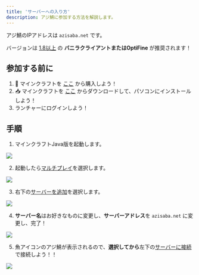 ```yaml
---
title: 'サーバーへの入り方'
description: アジ鯖に参加する方法を解説します。
---
```


アジ鯖のIPアドレスは `azisaba.net` です。

バージョンは <u>1.8以上</u> の **バニラクライアントまたはOptiFine** が推奨されます！

## 参加する前に

1. 🛒 マインクラフトを [ここ](https://www.minecraft.net/ja-jp/store/minecraft-java-edition) から購入しよう！
2. 📥 マインクラフトを [ここ](https://www.minecraft.net/ja-jp/download) からダウンロードして、パソコンにインストールしよう！
3. ランチャーにログインしよう！

## 手順

1. マインクラフトJava版を起動します。

![](/images/connect1.png)

2. 起動したら<u>マルチプレイ</u>を選択します。

![](/images/connect2.png)

3. 右下の<u>サーバーを追加</u>を選択します。

![](/images/connect3.png)

4. **サーバー名**はお好きなものに変更し、**サーバーアドレス**を `azisaba.net` に変更し、完了！

![](/images/connect4.png)

5. 魚アイコンのアジ鯖が表示されるので、**選択してから**左下の<u>サーバーに接続</u>で接続しよう！！

![](/images/connect5.png)
